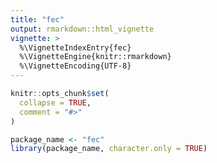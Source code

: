 ```yaml
---
title: "fec"
output: rmarkdown::html_vignette
vignette: >
  %\VignetteIndexEntry{fec}
  %\VignetteEngine{knitr::rmarkdown}
  %\VignetteEncoding{UTF-8}
---
```


```r
knitr::opts_chunk$set(
  collapse = TRUE,
  comment = "#>"
)
```

```r
package_name <- "fec"
library(package_name, character.only = TRUE)
```
